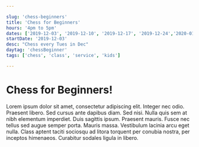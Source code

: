 ```yaml
---

slug: 'chess-beginners'
title: 'Chess for Beginners'
hours: '4pm to 5pm'
dates: ['2019-12-03', '2019-12-10', '2019-12-17', '2019-12-24','2020-01-04' ]
startDate: '2019-12-03'
desc: "Chess every Tues in Dec"
daytag: 'chessBeginner'
tags: ['chess', 'class', 'service', 'kids']

---
```


# Chess for Beginners!

Lorem ipsum dolor sit amet, consectetur adipiscing elit. Integer nec odio. Praesent libero. Sed cursus ante dapibus diam. Sed nisi. Nulla quis sem at nibh elementum imperdiet. Duis sagittis ipsum. Praesent mauris. Fusce nec tellus sed augue semper porta. Mauris massa. Vestibulum lacinia arcu eget nulla. Class aptent taciti sociosqu ad litora torquent per conubia nostra, per inceptos himenaeos. Curabitur sodales ligula in libero. 
